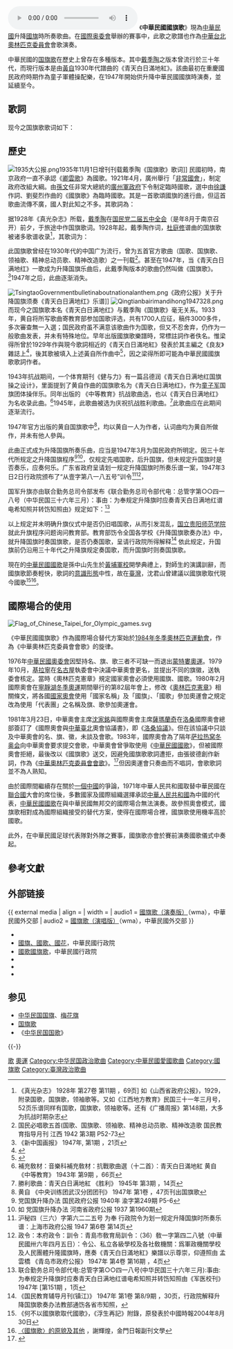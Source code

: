 {{Distinguish|中華民國國歌}}
{{Infobox Anthem 
|title       = 中華民國國旗歌
|alt_title   = 
|image       =  Sheet music of National Flag Anthem of the ROC.svg
|caption     = 《中華民國國旗歌》歌譜
|prefix      = 奧會會歌
|country     = {{ROC}}<br />（升降旗使用）國旗歌<br />{{TPE}}<br />（運動賽事）
|author      =
|composer    = [[黃自|黃自]]
|sound       = 中華民國國旗歌 (演奏版).ogg
|sound_title = 《中華民國國旗歌》
|sound_description = 
}}
[[File:National_Flag_Anthem(R.O.C).ogg|thumb]]
《'''中華民國國旗歌'''》現為[[中華民國|中華民國]]升降[[中華民國國旗|國旗]]時所奏歌曲。在[[國際奥委會|國際奥委會]]舉辦的賽事中，此歌之歌譜也作為[[中華奧林匹克委員會|中華台北奧林匹克委員會]]會歌演奏。

中華民國的[[国旗歌|国旗歌]]在歷史上曾存在多種版本。其中[[戴季陶|戴季陶]]之版本曾流行於三十年代，而現行版本是由[[黃自|黃自]]1930年代譜曲的《青天白日滿地紅》。該曲最初在重慶國民政府時期作為童子軍體操配樂，在1947年開始{{r|行政院}}供升降中華民國國旗時演奏，並延續至今。

== 歌詞 ==
现今之国旗歌歌词如下：
{{Quotation|width=340px|
<center>《'''中華民國國旗歌'''》<br>
<small>黄自曲</small></center>
:山川壯麗，物產豐隆，炎黃世胄，東亞稱雄。
:毋自暴自棄，毋故步自封，光我民族，促進大同。
:創業維艱，緬懷諸先烈；守成不易，莫徒務近功。
:同心同德，貫徹始終，青天白日滿地紅；
:同心同德，貫徹始終，青天白日滿地紅。
}}

== 歷史 ==
[[File:1935大公报.png|thumb]]1935年11月1日增刊刊载戴季陶《国旗歌》歌词]]
民國初時，南京政府一直不承認《[[卿雲歌|卿雲歌]]》為國歌。1921年4月，廣州舉行「[[非常国会|非常國會]]」，制定政府改組大綱。由[[孫中山|孫文]]任非常大總統的[[廣州軍政府|廣州軍政府]]下令制定臨時國歌，選中由[[徐謙|徐謙]]作詞、劉斐烈作曲的《國旗歌》為臨時國歌。其是一首歌頌國旗的進行曲，但這首歌曲流傳不廣，國人對此知之不多。其歌詞為：

{{Quote frame|<center>《'''國旗歌'''》<br>
<small>劉裴烈曲 徐謙词</small></center>
:中華國旗凌風飛揚，興我民族，華夏之光。
:人民平等，攜手同行。
:共和肇造，基民本以為邦。
:洪惟民國兮，人民共有共治共享。
:洪惟民國兮，人民共有共治共享。
<p></p>
:中華國旗薄雲高標，還我民權，天日為昭。
:人民自由，真理是效。
:郅治漸臻，順民心以改造。
:洪惟民國兮，人民共有共治共享。
:洪惟民國兮，人民共有共治共享。
<p></p>
:中華國旗破空卓立，裕我民生，土地日闢。
:人民相愛，干戈用戢。
:大同共登，合世界以為一。
:洪惟民國兮，人民共有共治共享。
:洪惟民國兮，人民共有共治共享。
<p></p>|width=340px}}

据1928年《真光杂志》所载，[[戴季陶|戴季陶]]在[[中国国民党第二次全国代表大会#二届五中全会|国民党二届五中全会]]（是年8月于南京召开）前夕，于旅途中作国旗歌词。1928年起，戴季陶作词，[[杜庭修|杜庭修]]谱曲的国旗歌被诸多歌谱收录<ref>《真光杂志》   1928年 第27卷 第11期 ，69页] 如《山西省政府公报》，1929，附录国歌，国旗歌，领袖歌等。又如《江西地方教育》民国三十一年三月号，52页乐谱同样有国歌，国旗歌，领袖歌等。还有《广播周报》第148期，大多为抗战时期杂志</ref>，其歌词为：
{{Quotation|width=340px|<center>《'''国旗歌'''》<br>
<small>杜庭修曲 戴传贤词 作于1928年</small></center>
:中國國民志氣洪，戴月披星去務農；
:犁盡世間不平地，協作共享稻粱豐。
:地權平等，革命成功！人羣進化，世界大同。
:青天白日滿地紅。
<p></p>
:中國國民志氣洪，頂天立地做勞工；
:鋼鏟鏟開平等路，鐵錘錘出自由鐘。
:階級消盡，革命成功！
:人羣進化，世界大同。
:青天白日滿地紅。
<p></p>
:中國國民志氣洪，持堅披銳打前鋒；
:熱血洗清新世界，民族平等樂無窮。
:霸權除盡，革命成功！
:人羣進化，世界大同。
:青天白日滿地紅。
<p></p>}}

此国旗歌曾经在1930年代的中国广为流行，曾为五首官方歌曲（国歌、国旗歌、领袖歌、精神总动员歌、精神改造歌）之一刊载<ref>国民必唱歌五首(国歌、国旗歌、领袖歌、精神总动员歌、精神改造歌 国民教育指导月刊 江西 1942 第3期 P52-73</ref>。甚至在1947年，当《青天白日满地红》一歌成为升降国旗乐曲后，此戴季陶版本的歌曲仍然叫做《国旗歌》。<ref>《新中国画报》   1947年, 第1期 ，21页</ref>1947年之后，此曲逐渐消失。

[[File:TsingtaoGovernmentbulletinaboutnationalanthem.png|thumb]]《政府公报》关于升降国旗须奏《青天白日满地红》乐谱]]
[[File:Qingtianbairimandihong1947328.png|thumb]]
而现今之国旗歌本名《青天白日满地红》与戴季陶《国旗歌》毫无关系。1933年，黄自将所写歌曲寄教育部参加国歌评选，共有1700人应征，稿件3000多件，多次審查無一入選；国民政府虽不满意该歌曲作为国歌，但又不忍舍弃，仍作为一般歌曲发表，并未有特殊地位。早年出版國旗歌樂譜時，常標註詞作者佚名。惟梁得所曾於1929年作與現今歌詞相近的《青天白日滿地紅》發表於其主編之《良友》雜誌上<ref name="ncl">{{cite journal|title=疏理與考榷：《良友》、《大眾》以及梁得所衍生的幾個疑問|author=劉怡伶|url=http://nclfile.ncl.edu.tw/files/201511/bb4dd78e-3bee-412f-aac3-29f80f3d5a4f.pdf|date=2011-06|journal=國家圖書館館刊|issue=100:1|pages=30-39|access-date=2016-04-28|archive-date=2016-05-13|archive-url=https://web.archive.org/web/20160513212640/http://nclfile.ncl.edu.tw/files/201511/bb4dd78e-3bee-412f-aac3-29f80f3d5a4f.pdf|dead-url=no}}</ref>，後其歌被填入上述黃自所作曲中<ref>{{Cite book|title=青天白日滿地紅|last=黃自、張玉珍、應尚能、韋瀚章編著|first=《復興初級中學教科書——音樂（第一冊）》|publisher=商務印書館|year=1933年|isbn=|location=上海|pages=}}</ref>，因之梁得所即可能為中華民國國旗歌歌詞作者。

{{Quotation|width=340px|<center>《'''青天白日滿地紅'''》<br>
<small>Thomas A. Becket曲{{r|ncl}} 梁得所词 作于1929年</small></center>
:江海滔滔，山嶽高崇，中華自古為世之雄；
:願毋自棄，誓不自封，光我民族，促進大同，
:創業維艱，先烈建民國，守成不易，後死責任重；
:同心同德，同一標幟：青天白日滿地紅！

:青天白日滿地紅 ，青天白日滿地紅，
:我國旗萬世飛揚天空，青天白日滿地紅！}}{{Quotation|width=340px|<center>《'''青天白日滿地紅'''》<br>
<small>黃自作曲 1933年</small></center>
:江海滔滔，山嶽高崇，中華自古為世之雄。
:願毋自棄，誓不自封，光我民族，促進大同。
:創業維艱，先烈建民國，守成不易，後死責任重。
:同心，同德，同一標幟，青天白日滿地紅。
:同心，同德，同一標幟，青天白日滿地紅。}}

1943年抗战期间，一个体育期刊《健与力》有一篇吕德润《青天白日满地红国旗操之设计》，里面提到了黄自作曲的国旗歌名为《青天白日满地红》，作为[[童子军|童子军]]国旗团体操伴乐。同年出版的 《中等教育》抗战歌曲选，也以《青天白日满地红》为名收录此曲。<ref>補充敎材：音樂科補充敎材：抗戰歌曲選（十二首）：青天白日滿地紅 黄自   《中等教育》   1943年  第9期 ，66页</ref>1945年，此歌曲被选为庆祝抗战胜利歌曲。<ref>	勝利歌曲：青天白日满地紅  《胜利》   1945年 第3期 ，14页</ref>此歌曲应在此期间逐渐流行。

1947年官方出版的黄自国旗歌中<ref>黄自   《中央训练团武汉分团团刊》   1947年 第1卷 ，47页刊出国旗歌</ref>，均以黄自一人为作者，认词曲均为黄自所做作，并未有他人參與。

此曲正式成为升降国旗所奏乐曲，应当是1947年3月为国民政府所明定。因三十年代所规定之升降国旗程序<ref>党国旗升降办法 国民政府公报 1940年 渝字第249期 P5-6</ref><ref>如    党国旗升降办法  河南省政府公报 1937 第1960期</ref>，仅规定先唱国歌，后升国旗，但未规定升国旗时是否奏乐，应奏何乐。广东省政府呈请划一规定升降国旗时所奏乐谱一案，1947年3日2日行政院颁布了“从壹字第八一八五号”训令<ref name="行政院">沪秘四（三六）字第六二二五号 为奉 行政院令为划一规定升降国旗时所奏乐谱：上海市政府公报 1947 第6卷 第14页</ref><ref>	政令：本府政令：訓令：青島市敎育局訓令：（36）敎一字第四二八號（中華民國卅六年四月五日）：令公、私立各級學校及各社敎機關：爲軍政機關學校及人民團體升隆國旗時，應奏《青天白日滿地紅》樂譜以示尊崇，仰遵照由
孟雲橋   《青岛市政府公报》   1947年  第4卷 第16期 ，4页</ref>，
{{Quotation|width=340px|
令公、私立各級學校及各社敎機關：爲軍政機關學校及人民團體升降國旗時，應奏《青天白日滿地紅》樂譜以示尊崇，仰遵照由。
}}

国军升旗亦由联合勤务总司令部发布《联合勤务总司令部代电：总管字第○○四一八号（中华民国三十六年三月）：事由：为奉规定升降旗时应奏青天白日满地红谱电希知照并转饬知照由》规定如下：<ref>	联合勤务总司令部代电:总管字第○○四一八号(中华民国三十六年三月):事由:为奉规定升降旗时应奏青天白日满地红谱电希知照并转饬知照由《军医校刊》   1947年 [第151期 ，1页</ref>
{{Quotation|width=340px|
经本部与内政部会商，决定凡各地军政机关学校及人民团体举行升降旗时，在中央未制定其他升降旗乐前应奏《青天白日满地红》谱（驻外使领使馆及海军舰队可参照本案办理）以示尊崇，办法呈报行政院在案。
}}

以上规定并未明确升旗仪式中是否仍旧唱国歌，从而引发混乱，[[贵州师范大学|国立贵阳师范学院]]就此升旗程序问题询问教育部。教育部饬令全国各学校《升降国旗歌奏办法》中，就升降国旗时奏国旗歌，是否仍奏国歌，呈请行政院所得解释<ref>《国民教育辅导月刊(镇江)》   1947年 第1卷 第8/9期 ，30页，行政院解释升降国旗歌奏办法教部通饬各省市知照，</ref>
{{Quotation|width=340px|
《青天白日满地红》一谱，系为正在升降国旗时所奏之歌谱，至升降国旗前应唱国歌，为升降旗仪式中所明定。
}}
依此规定，升国旗前仍沿用三十年代之升降旗规定奏国歌，而升国旗时则奏国旗歌。

現在的[[中華民國國歌|中華民國國歌]]是孫中山先生於[[黃埔軍校|黃埔軍校]]開學典禮上，對師生的演講訓辭，而國旗歌節奏輕快，歌詞的[[意識形態|意識形態]]中性，故在[[中華民國自由地區|臺灣]]，沈君山曾建議以國旗歌取代現今國歌<ref>《何不以國旗歌取代國歌》，《浮生再記》附錄，原發表於中國時報2004年8月30日</ref><ref>[http://www.kmdn.gov.tw/1117/1271/1274/37095?cprint=pt 〈國旗歌〉的原貌及其他] {{Wayback|url=http://www.kmdn.gov.tw/1117/1271/1274/37095?cprint=pt |date=20180913223706 }}，謝輝煌，金門日報副刊文學</ref>。

== 國際場合的使用 ==
[[File:Flag_of_Chinese_Taipei_for_Olympic_games.svg|thumb]]
{{Quote box|width=24em|align=left|quote=<center>《'''[[中華奧林匹克委員會#會歌（國旗歌改編歌词）|中華奧林匹克委員會會歌]]'''》<ref>[https://i.imgur.com/J9QDJil.jpg 洛桑協議全文]</ref><br>
<small>黃自曲 張彼德词</small></center>
奧林匹克，奧林匹克，無分宗教，不論種族。<br />
為促進友誼，為世界和平，五洲青年，聚會奧運。<br />
公平競賽，創造新紀錄，得勝勿驕，失敗亦毋馁。<br />
努力向前，更快更遠，奧林匹克永光輝。<br />
努力向前，更快更強，奧林匹克永光輝。 }}

《中華民國國旗歌》作為國際場合替代方案始於[[1984年冬季奧林匹克運動會|1984年冬季奧林匹克運動會]]，作為《中華奧林匹克委員會會歌》的旋律。

1976年[[中國奧林匹克委員會_(中華民國)|中華民國奧委會]]因堅持名、旗、歌三者不可缺一而退出[[1976年夏季奧林匹克運動會|蒙特婁奧運]]。1979年10月，[[迈克尔·莫里斯·基拉宁|基拉寧]]在[[名古屋|名古屋]]執委會中決議中華奧會更名，並提出不同的旗徽，送執委會核定。當時《奧林匹克憲章》規定國家奧會必須使用國旗、國歌。1980年2月國際奧會在[[1980年冬季奧林匹克運動會|寧靜湖冬季奧運]]期間舉行的第82屆年會上，修改《[[奧林匹克憲章|奧林匹克憲章]]》相關條文，將各國[[國家奧林匹克委員會|國家奧會]]使用「國家名稱」及「國旗」、「國歌」參加奧運會之規定改為使用「代表團」之名稱及旗、歌參加奧運會。

1981年3月23日，中華奧會主席[[沈家銘|沈家銘]]與國際奧會主席[[薩瑪蘭奇|薩瑪蘭奇]]在[[洛桑|洛桑]]國際奧會總部簽訂了《國際奧會與[[中華臺北|中華臺北]]奧會協議書》，即《[[洛桑協議|洛桑協議]]》。但在該協議中只談及中華奧會的名、旗、徽，未談及會歌。1983年，國際奧會為了隔年[[1984年冬季奧林匹克運動會|萨拉热窝冬奥会]]向中華奧會要求提交會歌，中華奧會曾爭取使用《[[中華民國國歌|中華民國國歌]]》，但被國際奧會拒絕，最後改以《國旗歌》送交，因避免國旗歌歌詞遭拒，由張彼德創作新詞，作為《[[中華奧林匹克委員會#奧會會歌（國旗歌改編）|中華奧林匹克委員會會歌]]》。<ref name="劉進枰">{{Cite web |url=http://www.tpa.gov.tw/upfile/www/Pdf/%E8%AB%96%E6%96%87%E9%9B%86/200710/20071025c.pdf |title=1981年奧會模式簽訂之始末 |accessdate=2010-07-04 |accessmonthday= |accessdaymonth= |accessyear= |author=劉進枰 |last= |first= |authorlink= |coauthors= |date= |year=2007 |month= |format=PDF |work= |publisher= |pages= |language= |doi= |archiveurl=https://web.archive.org/web/20120309001034/http://www.tpa.gov.tw/upfile/www/Pdf/%E8%AB%96%E6%96%87%E9%9B%86/200710/20071025c.pdf |archivedate=2012-03-09 |quote= |deadurl=yes }}</ref>但因奧運會只奏曲而不唱詞，會歌歌詞並不為人熟知。

由於國際間繼續存在關於[[一個中國|一個中國]]的爭論，1971年中華人民共和國取替中華民國在[[聯合國|聯合國]]大會的席位後，多數國家及國際組織選擇承認[[中華人民共和國|中華人民共和國]]為中國的代表，[[中華民國國歌|中華民國國歌]]在與中華民國無邦交的國際場合無法演奏。故參照奧會模式，國旗歌相對成為國際組織接受的替代方案，使得在國際場合裡，國旗歌使用機率高於國歌。

此外，在中華民國足球代表隊對外隊之賽事，國旗歌亦會於賽前演奏國歌儀式中奏起。

== 參考文獻 ==
{{Reflist|30em}}

==外部链接==
{{ external media
| align  = 
| width  = 
| audio1 = [http://www.mofa.gov.tw/webapp/public/Attachment/471417232371.wma 國旗歌（演奏版）]（wma），中華民國外交部
| audio2 = [http://www.mofa.gov.tw/webapp/public/Attachment/471417261871.wma 國旗歌（演唱版）]（wma），中華民國外交部
}}
* {{Wikisource-inline|中華民國國旗歌|國旗歌}}
* [https://web.archive.org/web/20150924041114/http://www.ey.gov.tw/state/News_Content3.aspx?n=283412AE33AC4D71&sms=7CB99E9BEAC3127D&s=561A77021561A5AA 國旗、國歌、國花]，中華民國行政院
* [http://www.ey.gov.tw/state/News_Content3.aspx?n=6C2B8374CBFF550E&sms=265F27F7474891D7&s=EEC7E1397B812650 國歌國旗歌]{{Wayback|url=http://www.ey.gov.tw/state/News_Content3.aspx?n=6C2B8374CBFF550E&sms=265F27F7474891D7&s=EEC7E1397B812650 |date=20150924041326 }}，中華民國行政院
* {{youtube|link=no|6DyLfcs1fK4|中華民國國旗歌 -- 中華民國國旗歌 演唱版}}
* {{youtube|link=no|SBsvzKshKCw|R.O.C Taiwan National Flag Anthem 中華民國國旗歌}}
* {{youtube|link=no|wPiPgvZjNtg|中華民國國旗歌 -- National Banner Song of the Republic of China}}

== 参见 ==
{{Portal box|中华民国|纹章及旗帜|音乐}}
* [[中华民国国旗|中华民国国旗]]、[[梅花旗|梅花旗]]
* [[国旗歌|国旗歌]]
* 《[[中华民国国歌|中华民国国歌]]》

{{-}}
{{中華民國主題|state=expanded}}
{{中華民國國家主權象徵}}

[[Category:中華民國國旗|歌]]
[[Category:中华民国国歌|奧運]]
[[Category:中华民国政治歌曲|Category:中华民国政治歌曲]]
[[Category:中華民國愛國歌曲|Category:中華民國愛國歌曲]]
[[Category:國旗歌|Category:國旗歌]]
[[Category:臺灣政治歌曲|Category:臺灣政治歌曲]]
